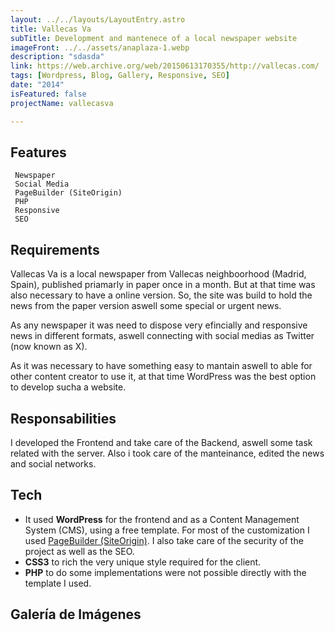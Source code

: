 ```yaml
---
layout: ../../layouts/LayoutEntry.astro
title: Vallecas Va
subTitle: Development and mantenece of a local newspaper website
imageFront: ../../assets/anaplaza-1.webp
description: "sdasda"
link: https://web.archive.org/web/20150613170355/http://vallecas.com/
tags: [Wordpress, Blog, Gallery, Responsive, SEO]
date: "2014"
isFeatured: false
projectName: vallecasva

---
```


## Features

     Newspaper
     Social Media
     PageBuilder (SiteOrigin)
     PHP
     Responsive
     SEO

## Requirements

Vallecas Va is a local newspaper from Vallecas neighboorhood (Madrid, Spain), published priamarly in paper once in a month. But at that time was also necessary to have a online version. So, the site was build to hold the news from the paper version aswell some special or urgent news.

As any newspaper it was need to dispose very efincially and responsive news in different formats, aswell connecting with social medias as Twitter (now known as X).

As it was necessary to have something easy to mantain aswell to able for other content creator to use it, at that time WordPress was the best option to develop sucha a website.

## Responsabilities

I developed the Frontend and take care of the Backend, aswell some task related with the server. Also i took care of the manteinance, edited the news and social networks.

## Tech

- It used **WordPress** for the frontend and as a Content Management System (CMS), using a free template. For most of the customization I used [PageBuilder (SiteOrigin)](https://siteorigin.com/page-builder/). I also take care of the security of the project as well as the SEO.
- **CSS3** to rich the very unique style required for the client.
- **PHP** to do some implementations were not possible directly with the template I used.


## Galería de Imágenes
